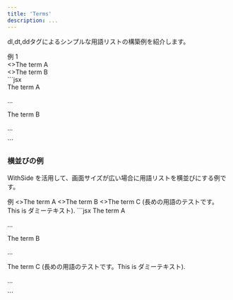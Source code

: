 ```yaml
---
title: 'Terms'
description: ...
---
```



dl,dt,ddタグによるシンプルな用語リストの構築例を紹介します。


<Preview>
	<PreviewTitle>例 1</PreviewTitle>
	<PreviewArea p='30'>
		<Stack tag='dl' g='40'>
			<div>
				<Text tag='dt' fw='bold' bd='is' bdw='2px' pis='20'>
					<>The term A</>
				</Text>
				<Lism tag='dd' mbs='5' pis='30'>
					<Dummy />
				</Lism>
			</div>
			<div>
				<Text tag='dt' fw='bold' bd='is' bdw='2px' pis='20'>
					<>The term B</>
				</Text>
				<Lism tag='dd' mbs='5' pis='30'>
					<Dummy length="l" />
				</Lism>
			</div>
		</Stack>
	</PreviewArea>
	<PreviewCode>
		```jsx
		<Stack tag='dl' g='40'>
			<div>
				<Text tag='dt' fw='bold' bd='is' bdw='2px' pis='20'>
					The term A
				</Text>
				<Lism tag='dd' mbs='5' pis='30'>
					<p>...</p>
				</Lism>
			</div>
			<div>
				<Text tag='dt' fw='bold' bd='is' bdw='2px' pis='20'>
					The term B
				</Text>
				<Lism tag='dd' mbs='5' pis='30'>
					<p>...</p>
				</Lism>
			</div>
		</Stack>
		```
	</PreviewCode>
</Preview>


### 横並びの例

WithSide を活用して、画面サイズが広い場合に用語リストを横並びにする例です。

<Preview>
	<PreviewTitle>例</PreviewTitle>
	<PreviewArea resize p='30'>
		<Stack tag='dl' g='40'>
			<WithSide sideW='10rem' mainW='16rem'>
				<Text data-is-side tag='dt' fw='bold'>
					<>The term A</>
				</Text>
				<Lism tag='dd' pis='30'>
					<Dummy />
				</Lism>
			</WithSide>
			<WithSide sideW='10rem' mainW='16rem'>
				<Text data-is-side tag='dt' fw='bold'>
					<>The term B</>
				</Text>
				<Lism tag='dd' pis='30'>
					<Dummy />
				</Lism>
			</WithSide>
			<WithSide sideW='10rem' mainW='16rem'>
				<Text data-is-side tag='dt' fw='bold'>
					<>The term C (長めの用語のテストです。This is ダミーテキスト).</>
				</Text>
				<Lism tag='dd' pis='30'>
					<Dummy length="l" />
				</Lism>
			</WithSide>
		</Stack>
	</PreviewArea>
	<PreviewCode>
		```jsx
		<Stack tag='dl' g='40'>
			<WithSide sideW='10rem' mainW='16rem'>
				<Text data-is-side tag='dt' fw='bold'>
					The term A
				</Text>
				<Lism tag='dd' pis='30'>
					<p>...</p>
				</Lism>
			</WithSide>
			<WithSide sideW='10rem' mainW='16rem'>
				<Text data-is-side tag='dt' fw='bold'>
					The term B
				</Text>
				<Lism tag='dd' pis='30'>
					<p>...</p>
				</Lism>
			</WithSide>
			<WithSide sideW='10rem' mainW='16rem'>
				<Text data-is-side tag='dt' fw='bold'>
					The term C (長めの用語のテストです。This is ダミーテキスト).
				</Text>
				<Lism tag='dd' pis='30'>
					<p>...</p>
				</Lism>
			</WithSide>
		</Stack>
		```
	</PreviewCode>
</Preview>
